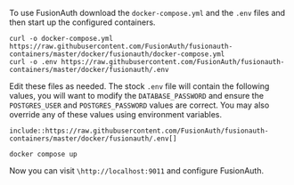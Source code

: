
To use FusionAuth download the `docker-compose.yml` and the `.env` files and then start up the configured containers.

```shell title="Download the FusionAuth docker files"
curl -o docker-compose.yml https://raw.githubusercontent.com/FusionAuth/fusionauth-containers/master/docker/fusionauth/docker-compose.yml
curl -o .env https://raw.githubusercontent.com/FusionAuth/fusionauth-containers/master/docker/fusionauth/.env
```

Edit these files as needed. The stock `.env` file will contain the following values, you will want to modify the `DATABASE_PASSWORD` and ensure the `POSTGRES_USER` and `POSTGRES_PASSWORD` values are correct. You may also override any of these values using environment variables.

```shell title="The .env file"
include::https://raw.githubusercontent.com/FusionAuth/fusionauth-containers/master/docker/fusionauth/.env[]
```

```shell title="Starting FusionAuth"
docker compose up
```

Now you can visit `\http://localhost:9011` and configure FusionAuth.

